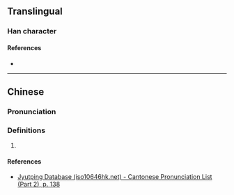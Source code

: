 {{character info}}
==Translingual==

===Han character===
{{Han char|rn=85|rad=水|as=06|sn=9|four=37157|canj=EOSK|ids=⿰氵伊}}

====References====
* {{Han ref|kx=0621.050|dkj=17392|dj=1017.040|hdz=31610.060|uh=6D22|ud=27938|bh=CFAB|bd=53163}}

----

==Chinese==
{{zh-forms}}

===Pronunciation===
{{zh-pron
|m=yī
|c=ji1
|md=ĭ
|mda=Cdo-fzho, 伊.ogg
|mc=y
|oc=y
|cat=
}}

===Definitions===
{{zh-hanzi}}
# {{rfdef|zh|sort=水06}}

====References====
* [http://www.iso10646hk.net/jp/document/download.jsp Jyutping Database (iso10646hk.net) - Cantonese Pronunciation List (Part 2), p. 138]